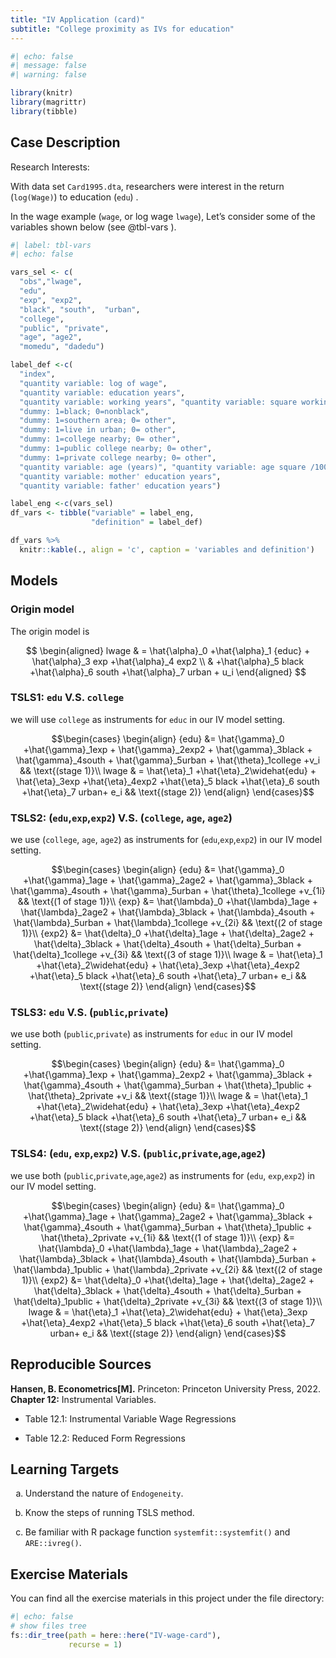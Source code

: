 ```yaml
---
title: "IV Application (card)"
subtitle: "College proximity as IVs for education"
---
```


```r
#| echo: false
#| message: false
#| warning: false

library(knitr)
library(magrittr)
library(tibble)
```

## Case Description

Research Interests:

With data set `Card1995.dta`, researchers were interest in the return (`log(Wage)`) to education (`edu`) .

In the wage example (`wage`, or log wage `lwage`), Let's consider some of the variables shown below (see @tbl-vars ).

```r
#| label: tbl-vars
#| echo: false

vars_sel <- c(
  "obs","lwage",
  "edu", 
  "exp", "exp2",
  "black", "south",  "urban",
  "college",  
  "public", "private",
  "age", "age2",
  "momedu", "dadedu")

label_def <-c(
  "index",
  "quantity variable: log of wage",
  "quantity variable: education years", 
  "quantity variable: working years", "quantity variable: square working years/100",
  "dummy: 1=black; 0=nonblack", 
  "dummy: 1=southern area; 0= other",  
  "dummy: 1=live in urban; 0= other",
  "dummy: 1=college nearby; 0= other",  
  "dummy: 1=public college nearby; 0= other",
  "dummy: 1=private college nearby; 0= other",
  "quantity variable: age (years)", "quantity variable: age square /100",
  "quantity variable: mother' education years", 
  "quantity variable: father' education years")

label_eng <-c(vars_sel)
df_vars <- tibble("variable" = label_eng,
                  "definition" = label_def)

df_vars %>%
  knitr::kable(., align = 'c', caption = 'variables and definition')
```

## Models

### Origin model

The origin model is

$$
\begin{aligned}
  lwage & = \hat{\alpha}_0 +\hat{\alpha}_1 {educ} + \hat{\alpha}_3 exp +\hat{\alpha}_4 exp2 \\
  & +\hat{\alpha}_5 black +\hat{\alpha}_6 south +\hat{\alpha}_7 urban + u_i  
\end{aligned}
$$

### TSLS1: `edu` V.S. `college`

we will use `college` as instruments for `educ` in our IV model setting.

$$\begin{cases}
  \begin{align}
  {edu} &= \hat{\gamma}_0 +\hat{\gamma}_1exp + \hat{\gamma}_2exp2 + \hat{\gamma}_3black + \hat{\gamma}_4south + \hat{\gamma}_5urban + \hat{\theta}_1college +v_i && \text{(stage 1)}\\
  lwage & = \hat{\eta}_1 +\hat{\eta}_2\widehat{edu} + \hat{\eta}_3exp +\hat{\eta}_4exp2 +\hat{\eta}_5 black +\hat{\eta}_6 south +\hat{\eta}_7 urban+ e_i  && \text{(stage 2)}
  \end{align}
\end{cases}$$

### TSLS2: (`edu`,`exp`,`exp2`)  V.S. (`college`, `age`, `age2`)

we use (`college`, `age`, `age2`) as instruments for (`edu`,`exp`,`exp2`) in our IV model setting.

$$\begin{cases}
  \begin{align}
  {edu} &= \hat{\gamma}_0 +\hat{\gamma}_1age + \hat{\gamma}_2age2 + \hat{\gamma}_3black + \hat{\gamma}_4south + \hat{\gamma}_5urban + \hat{\theta}_1college +v_{1i} && \text{(1 of stage 1)}\\
  {exp} &= \hat{\lambda}_0 +\hat{\lambda}_1age + \hat{\lambda}_2age2 + \hat{\lambda}_3black + \hat{\lambda}_4south + \hat{\lambda}_5urban + \hat{\lambda}_1college +v_{2i} && \text{(2 of stage 1)}\\
  {exp2} &= \hat{\delta}_0 +\hat{\delta}_1age + \hat{\delta}_2age2 + \hat{\delta}_3black + \hat{\delta}_4south + \hat{\delta}_5urban + \hat{\delta}_1college +v_{3i} && \text{(3 of stage 1)}\\
  lwage & = \hat{\eta}_1 +\hat{\eta}_2\widehat{edu} + \hat{\eta}_3exp +\hat{\eta}_4exp2 +\hat{\eta}_5 black +\hat{\eta}_6 south +\hat{\eta}_7 urban+ e_i  && \text{(stage 2)}
  \end{align}
\end{cases}$$

### TSLS3: `edu` V.S. (`public`,`private`)

we use both (`public`,`private`) as instruments for `educ` in our IV model setting.

$$\begin{cases}
  \begin{align}
  {edu} &= \hat{\gamma}_0 +\hat{\gamma}_1exp + \hat{\gamma}_2exp2 + \hat{\gamma}_3black + \hat{\gamma}_4south + \hat{\gamma}_5urban + \hat{\theta}_1public + \hat{\theta}_2private +v_i && \text{(stage 1)}\\
  lwage & = \hat{\eta}_1 +\hat{\eta}_2\widehat{edu} + \hat{\eta}_3exp +\hat{\eta}_4exp2 +\hat{\eta}_5 black +\hat{\eta}_6 south +\hat{\eta}_7 urban+ e_i  && \text{(stage 2)}
  \end{align}
\end{cases}$$

### TSLS4: (`edu`, `exp`,`exp2`) V.S. (`public`,`private`,`age`,`age2`)

we use both (`public`,`private`,`age`,`age2`) as instruments for (`edu`, `exp`,`exp2`) in our IV model setting.

$$\begin{cases}
  \begin{align}
    {edu} &= \hat{\gamma}_0 +\hat{\gamma}_1age + \hat{\gamma}_2age2 + \hat{\gamma}_3black + \hat{\gamma}_4south + \hat{\gamma}_5urban + \hat{\theta}_1public + \hat{\theta}_2private +v_{1i} && \text{(1 of stage 1)}\\
  {exp} &= \hat{\lambda}_0 +\hat{\lambda}_1age + \hat{\lambda}_2age2 + \hat{\lambda}_3black + \hat{\lambda}_4south + \hat{\lambda}_5urban + \hat{\lambda}_1public + \hat{\lambda}_2private +v_{2i} && \text{(2 of stage 1)}\\
  {exp2} &= \hat{\delta}_0 +\hat{\delta}_1age + \hat{\delta}_2age2 + \hat{\delta}_3black + \hat{\delta}_4south + \hat{\delta}_5urban + \hat{\delta}_1public + \hat{\delta}_2private +v_{3i} && \text{(3 of stage 1)}\\
  lwage & = \hat{\eta}_1 +\hat{\eta}_2\widehat{edu} + \hat{\eta}_3exp +\hat{\eta}_4exp2 +\hat{\eta}_5 black +\hat{\eta}_6 south +\hat{\eta}_7 urban+ e_i  && \text{(stage 2)}
  \end{align}
\end{cases}$$

## Reproducible Sources

**Hansen, B.  Econometrics[M].** Princeton: Princeton University Press, 2022. **Chapter 12:** Instrumental Variables. 

- Table 12.1: Instrumental Variable Wage Regressions

- Table 12.2: Reduced Form Regressions


## Learning Targets

a. Understand the nature of `Endogeneity`.

b. Know the steps of running TSLS method.

c. Be familiar with R package function `systemfit::systemfit()` and `ARE::ivreg()`.

## Exercise Materials 

You can find all the exercise materials in this project under the file directory:

```r
#| echo: false
# show files tree
fs::dir_tree(path = here::here("IV-wage-card"),
             recurse = 1)
```